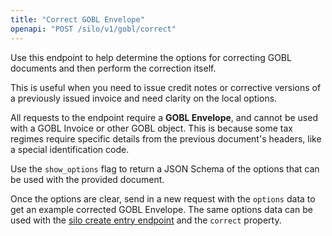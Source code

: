 ```yaml
---
title: "Correct GOBL Envelope"
openapi: "POST /silo/v1/gobl/correct"
---
```


Use this endpoint to help determine the options for correcting GOBL documents and then perform the correction itself.

This is useful when you need to issue credit notes or corrective versions of a previously issued invoice and need clarity on the local options.

All requests to the endpoint require a **GOBL Envelope**, and cannot be used with a GOBL Invoice or other GOBL object. This is because some tax regimes require specific details from the previous document's headers, like a special identification code.

Use the `show_options` flag to return a JSON Schema of the options that can be used with the provided document.

Once the options are clear, send in a new request with the `options` data to get an example corrected GOBL Envelope. The same options data can be used with the [silo create entry endpoint](/api-ref/silo/entries/create-an-entry-post) and the `correct` property.
